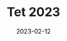 ---
slug: "/tet-2023"
cover: "./230123_160101.jpg"
date: "2023-02-12"
title: "Tet 2023"
areas:
  - New year, new memories, and stay forever.
---